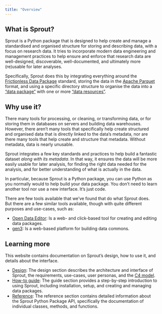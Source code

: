 ```yaml
---
title: "Overview"
---
```


## What is Sprout?

Sprout is a Python package that is designed to help create and manage a
standardised and organised structure for storing and describing data,
with a focus on research data. It tries to incorporate modern data
engineering and management practices to help ensure and enforce that
research data are well-designed, discoverable, well-documented, and
ultimately more (re)usable for later analyses.

Specifically, Sprout does this by integrating everything around the
[Frictionless Data
Package](https://decisions.seedcase-project.org/why-frictionless-data/)
standard, storing the data in the [Apache
Parquet](https://decisions.seedcase-project.org/why-parquet/) format,
and using a specific directory structure to organise the data into a
["data package"](/docs/glossary.qmd) with one or more ["data
resources"](/docs/glossary.qmd).

## Why use it?

There many tools for processing, or cleaning, or transforming data, or
for storing them in databases on servers and building data warehouses.
However, there aren't many tools that specifically help create
structured and organised data that is directly linked to the data's
metadata, nor are there many tools that help create and structure that
metadata. Without metadata, data is nearly unusable.

Sprout integrates a few key standards and practices to help build a
fantastic dataset *along with its metadata*. In that way, it ensures the
data will be more easily usable for later analysis, for finding the
right data needed for the analysis, and for better understanding of what
is actually in the data.

In particular, because Sprout is a Python package, you can use Python as
you normally would to help build your data package. You don't need to
learn another tool nor use a new interface. It's just code.

There are few tools available that we've found that do what Sprout does.
But there are a few similar tools available, though with quite different
purposes and use-cases, such as:

-   [Open Data Editor](https://opendataeditor.okfn.org/): Is a web- and
    click-based tool for creating and editing data packages.
-   [gen3](https://gen3.org/): Is a web-based platform for building data
    commons.

## Learning more

This website contains documentation on Sprout's design, how to use it,
and details about the interface.

-   [Design](/docs/design/index.qmd): The design section describes the
    architecture and interface of Sprout, the requirements, use-cases,
    user personas, and the [C4 model](https://c4model.com/).
-   [How-to guide](/docs/guide/index.qmd): The guide section provides a
    step-by-step introduction to using Sprout, including installation,
    setup, and creating and managing data packages.
-   [Reference](/docs/reference/index.qmd): The reference section
    contains detailed information about the Sprout Python Package API,
    specifically the documentation of individual classes, methods, and
    functions.
